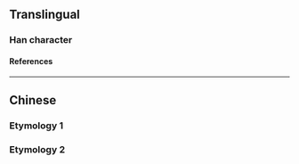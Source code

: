 {{character info/new}}
{{also|壩}}
==Translingual==

===Han character===
{{Han char|rn=32|rad=土|as=04|sn=7|four=|canj=GBO|ids=⿰土贝}}

====References====
{{Han ref|kx=0226.101|hdz=10422.170|uh=575D|ud=22365}}

----

==Chinese==

===Etymology 1===
{{zh-see|壩}}

===Etymology 2===
{{zh-see|垻}}